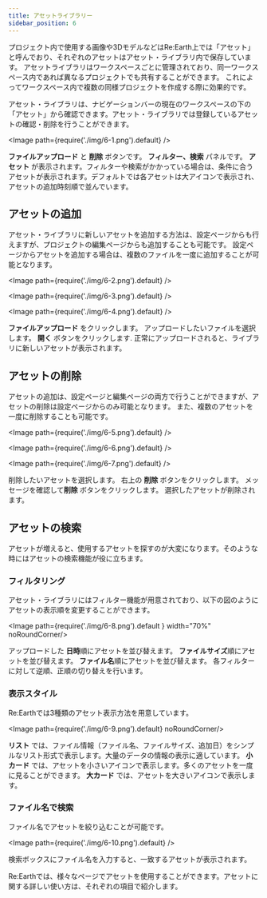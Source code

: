 ```yaml
---
title: アセットライブラリー
sidebar_position: 6
---
```


プロジェクト内で使用する画像や3DモデルなどはRe:Earth上では「アセット」と呼んでおり、それぞれのアセットはアセット・ライブラリ内で保存しています。
アセットライブラリはワークスペースごとに管理されており、同一ワークスペース内であれば異なるプロジェクトでも共有することができます。
これによってワークスペース内で複数の同様プロジェクトを作成する際に効果的です。

アセット・ライブラリは、ナビゲーションバーの現在のワークスペースの下の「アセット」から確認できます。アセット・ライブラリでは登録しているアセットの確認・削除を行うことができます。

<Image path={require('./img/6-1.png').default} />

<Order>
  <List>
    <strong>ファイルアップロード</strong> と <strong>削除</strong> ボタンです。
  </List>
  <List>
    <strong>フィルター、検索</strong> パネルです。
  </List>
  <List>
    <strong>アセット</strong> が表示されます。フィルターや検索がかかっている場合は、条件に合うアセットが表示されます。デフォルトでは各アセットは大アイコンで表示され、アセットの追加時刻順で並んでいます。
  </List>
</Order>

## アセットの追加

アセット・ライブラリに新しいアセットを追加する方法は、設定ページからも行えますが、プロジェクトの編集ページからも追加することも可能です。
設定ページからアセットを追加する場合は、複数のファイルを一度に追加することが可能となります。

<Image path={require('./img/6-2.png').default} />

<Image path={require('./img/6-3.png').default} />

<Image path={require('./img/6-4.png').default} />

<Order>
  <ListByNumber>
    <strong>ファイルアップロード</strong> をクリックします。
  </ListByNumber>
  <ListByNumber>
    アップロードしたいファイルを選択します。
  </ListByNumber>
  <ListByNumber>
    <strong>開く</strong> ボタンをクリックします.
  </ListByNumber>
  <ListByNumber>
    正常にアップロードされると、ライブラリに新しいアセットが表示されます。
  </ListByNumber>
</Order>

## アセットの削除
アセットの追加は、設定ページと編集ページの両方で行うことができますが、アセットの削除は設定ページからのみ可能となります。
また、複数のアセットを一度に削除することも可能です。

<Image path={require('./img/6-5.png').default} />

<Image path={require('./img/6-6.png').default} />

<Image path={require('./img/6-7.png').default} />

<Order>
  <ListByNumber>
    削除したいアセットを選択します。
  </ListByNumber>
  <ListByNumber>
    右上の <strong>削除</strong> ボタンをクリックします。
  </ListByNumber>
  <ListByNumber>
    メッセージを確認して<strong>削除</strong> ボタンをクリックします。
  </ListByNumber>
  <ListByNumber>
    選択したアセットが削除されます。
  </ListByNumber>
</Order>

## アセットの検索

アセットが増えると、使用するアセットを探すのが大変になります。そのような時にはアセットの検索機能が役に立ちます。

### フィルタリング

アセット・ライブラリにはフィルター機能が用意されており、以下の図のようにアセットの表示順を変更することができます。

<Image path={require('./img/6-8.png').default } width="70%" noRoundCorner/>

<Order>
  <List>
    アップロードした <strong>日時</strong>順にアセットを並び替えます。
  </List>
  <List>
   <strong>ファイルサイズ</strong>順にアセットを並び替えます。
  </List>
  <List>
    <strong>ファイル名</strong>順にアセットを並び替えます。
  </List>
  <List>
    各フィルターに対して逆順、正順の切り替えを行います。
  </List>
</Order>

### 表示スタイル

Re:Earthでは3種類のアセット表示方法を用意しています。

<Image path={require('./img/6-9.png').default} noRoundCorner/>

<Order>
  <List>
    <strong>リスト</strong> では、ファイル情報（ファイル名、ファイルサイズ、追加日）をシンプルなリスト形式で表示します。大量のデータの情報の表示に適しています。
  </List>
  <List>
    <strong>小カード</strong> では、アセットを小さいアイコンで表示します。多くのアセットを一度に見ることができます。
  </List>
  <List>
    <strong>大カード</strong> では、アセットを大きいアイコンで表示します。
  </List>
</Order>

### ファイル名で検索

ファイル名でアセットを絞り込むことが可能です。

<Image path={require('./img/6-10.png').default} />

検索ボックスにファイル名を入力すると、一致するアセットが表示されます。

Re:Earthでは、様々なページでアセットを使用することができます。アセットに関する詳しい使い方は、それぞれの項目で紹介します。
